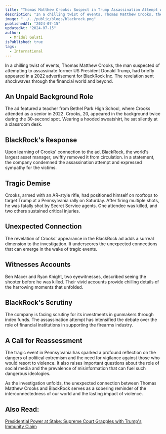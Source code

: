 ```yaml
---
title: "Thomas Matthew Crooks: Suspect in Trump Assassination Attempt with a BlackRock Connection"
description: "In a chilling twist of events, Thomas Matthew Crooks, the man suspected of attempting to assassinate former US President Donald Trump, had briefly appeared in a 2022 advertisement for BlackRock Inc. The revelation sent shockwaves through the financial world and beyond."
image: "../../public/blogs/blackrock.png"
publishedAt: "2024-07-15"
updatedAt: "2024-07-15"
author: 
  - Mridul Gulati
isPublished: true
tags: 
  - International
---
```


In a chilling twist of events, Thomas Matthew Crooks, the man suspected of attempting to assassinate former US President Donald Trump, had briefly appeared in a 2022 advertisement for BlackRock Inc. The revelation sent shockwaves through the financial world and beyond.

## An Unpaid Background Role

The ad featured a teacher from Bethel Park High School, where Crooks attended as a senior in 2022. Crooks, 20, appeared in the background twice during the 30-second spot. Wearing a hooded sweatshirt, he sat silently at a classroom desk.

## BlackRock's Response

Upon learning of Crooks' connection to the ad, BlackRock, the world's largest asset manager, swiftly removed it from circulation. In a statement, the company condemned the assassination attempt and expressed sympathy for the victims.

## Tragic Demise

Crooks, armed with an AR-style rifle, had positioned himself on rooftops to target Trump at a Pennsylvania rally on Saturday. After firing multiple shots, he was fatally shot by Secret Service agents. One attendee was killed, and two others sustained critical injuries.

## Unexpected Connection

The revelation of Crooks' appearance in the BlackRock ad adds a surreal dimension to the investigation. It underscores the unexpected connections that can emerge in the wake of tragic events.

## Witnesses Accounts

Ben Macer and Ryan Knight, two eyewitnesses, described seeing the shooter before he was killed. Their vivid accounts provide chilling details of the harrowing moments that unfolded.

## BlackRock's Scrutiny

The company is facing scrutiny for its investments in gunmakers through index funds. The assassination attempt has intensified the debate over the role of financial institutions in supporting the firearms industry.

## A Call for Reassessment

The tragic event in Pennsylvania has sparked a profound reflection on the dangers of political extremism and the need for vigilance against those who would resort to violence. It also raises important questions about the role of social media and the prevalence of misinformation that can fuel such dangerous ideologies.

As the investigation unfolds, the unexpected connection between Thomas Matthew Crooks and BlackRock serves as a sobering reminder of the interconnectedness of our world and the lasting impact of violence.

## Also Read: 

[Presidential Power at Stake: Supreme Court Grapples with Trump's Immunity Claim](https://onlinekhabri.com/blog/presidential-power-at-stake-trumps-immunity-grappled)